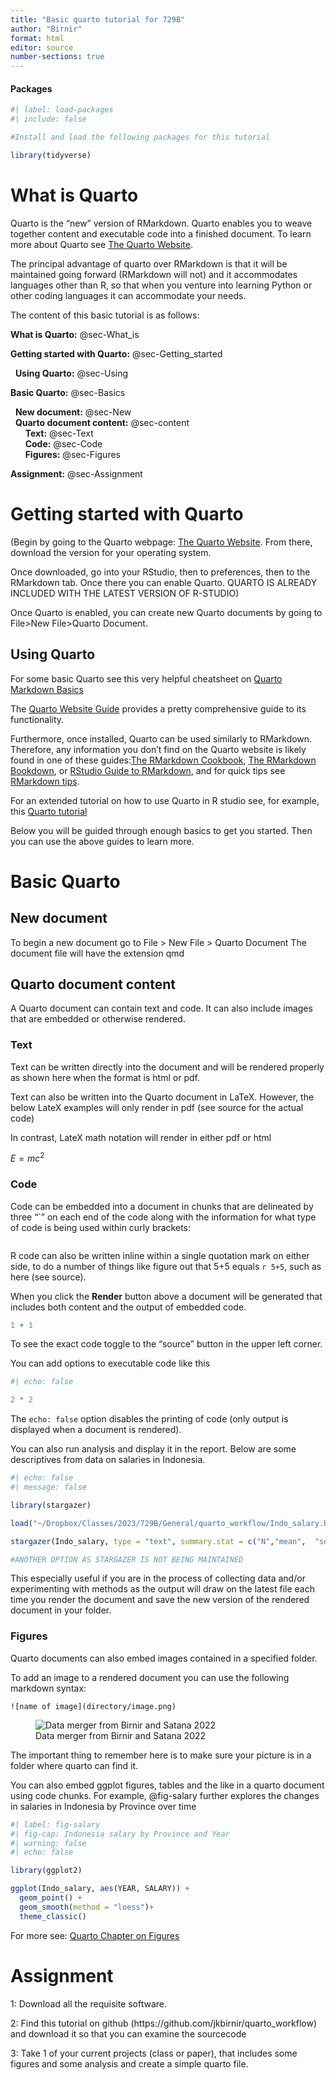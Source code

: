 ```yaml
---
title: "Basic quarto tutorial for 729B"
author: "Birnir"
format: html
editor: source
number-sections: true
---
```


```{=html}
<!-- Any notes to self not to be rendered in the final document can be placed in 
in the text in this way.  

Note to self:  This quarto tutorial builds on the github tutorial in that it creates a quarto project housed on github.  Then it goes through the creation of a quarto document.  Students will then be able to downloat the file and the source code from github.
The class starts with a demonstration of an ongoing workflow between quarto and overleaf-->
```
#### Packages

<!-- Headings and subheadings are denoted with the number of "#" -->

```r
#| label: load-packages
#| include: false

#Install and load the following packages for this tutorial

library(tidyverse)

```

<!-- "#| include: false" supresses the code in the rendered document -->

# What is Quarto {#sec-What_is}

Quarto is the "new" version of RMarkdown. Quarto enables you to weave together content and executable code into a finished document. To learn more about Quarto see [The Quarto Website](http://quarto.org). <!-- Did you notice how easily we hyperlinked the website in the document -->

The principal advantage of quarto over RMarkdown is that it will be maintained going forward (RMarkdown will not) and it accommodates languages other than R, so that when you venture into learning Python or other coding languages it can accommodate your needs.

The content of this basic tutorial is as follows:

**What is Quarto:** @sec-What_is

**Getting started with Quarto:** @sec-Getting_started

|   **Using Quarto:** @sec-Using

**Basic Quarto:** @sec-Basics

|   **New document:** @sec-New

|   **Quarto document content:** @sec-content

|       **Text:** @sec-Text

|       **Code:** @sec-Code

|       **Figures:** @sec-Figures

**Assignment:** @sec-Assignment

```{=html}
<!-- Did you notice how easily we cross-referenced the various sections above, in addition to sections, figures, tables and code can be cross-referenced easily in Quarto.  For more see [Quarto Cross Referencing](https://quarto.org/docs/authoring/cross-references.html) 
Did you also notice how we indented using | at the beginning of a line.  For more see [RBookdown](https://bookdown.org/yihui/rmarkdown-cookbook/indent-text.html)-->
```
# Getting started with Quarto {#sec-Getting_started}


(Begin by going to the Quarto webpage: [The Quarto Website](http://quarto.org). From there, download the version for your operating system.

Once downloaded, go into your RStudio, then to preferences, then to the RMarkdown tab. Once there you can enable Quarto. QUARTO IS ALREADY INCLUDED WITH THE LATEST VERSION OF R-STUDIO)

Once Quarto is enabled, you can create new Quarto documents by going to File\>New File\>Quarto Document.

## Using Quarto {#sec-Using}

For some basic Quarto see this very helpful cheatsheet on [Quarto Markdown Basics](https://quarto.org/docs/authoring/markdown-basics.html)

The [Quarto Website Guide](https://quarto.org/docs/guide/) provides a pretty comprehensive guide to its functionality.

Furthermore, once installed, Quarto can be used similarly to RMarkdown. Therefore, any information you don't find on the Quarto website is likely found in one of these guides:[The RMarkdown Cookbook](https://bookdown.org/yihui/rmarkdown-cookbook/), [The RMarkdown Bookdown](https://bookdown.org/yihui/bookdown/), or [RStudio Guide to RMarkdown](https://rmarkdown.rstudio.com/), and for quick tips see [RMarkdown tips](https://appsilon.com/r-markdown-tips/).

For an extended tutorial on how to use Quarto in R studio see, for example, this [Quarto tutorial](https://quarto.org/docs/get-started/hello/rstudio.html)

Below you will be guided through enough basics to get you started. Then you can use the above guides to learn more.

# Basic Quarto {#sec-Basics}

## New document {#sec-New}

To begin a new document go to File \> New File \> Quarto Document The document file will have the extension qmd

## Quarto document content {#sec-content}

A Quarto document can contain text and code. It can also include images that are embedded or otherwise rendered.

### Text {#sec-Text}

Text can be written directly into the document and will be rendered properly as shown here when the format is html or pdf.

Text can also be written into the Quarto document in LaTeX. However, the below LateX examples will only render in pdf (see source for the actual code)

```{=latex}
\begin{itemize}
\item Example  
\item Text can be written in LaTeX code that will be preserved in the document file but will render properly only IF THE RENDERED DOCUMENT IS PDF
\end{itemize}
```
In contrast, LateX math notation will render in either pdf or html

$E = mc^{2}$

### Code {#sec-Code}

Code can be embedded into a document in chunks that are delineated by three "\`" on each end of the code along with the information for what type of code is being used within curly brackets:

```r
```

R code can also be written inline within a single quotation mark on either side, to do a number of things like figure out that 5+5 equals `r 5+5`, such as here (see source).

When you click the **Render** button above a document will be generated that includes both content and the output of embedded code.

<!-- A star on each side of a text will render italics, two stars bold.  For more on markdown basic formatting see above basics-->

```r

1 + 1

```

To see the exact code toggle to the "source" button in the upper left corner.

You can add options to executable code like this

```r
#| echo: false

2 * 2

```

The `echo: false` option disables the printing of code (only output is displayed when a document is rendered).

```{=html}
<!-- Some code chunk options
Add a chunk option in {r chunk-name, name = value}
hide message: message = FALSE 
hide warning: warning = FALSE 
hide all : include = FALSE 
hide results : results = "hide" or results = FALSE

One important difference between R Markdown documents and Quarto documents is that in Quarto chunk options are typically included in special comments at the top of code chunks rather than within the line that begins the chunk.  FOr more see [Quarto Computation](https://quarto.org/docs/computations/r.html)
-->
```
You can also run analysis and display it in the report. Below are some descriptives from data on salaries in Indonesia.

```r
#| echo: false
#| message: false

library(stargazer)

load("~/Dropbox/Classes/2023/729B/General/quarto_workflow/Indo_salary.Rdata")

stargazer(Indo_salary, type = "text", summary.stat = c("N","mean",  "sd","min", "max" ))

#ANOTHER OPTION AS STARGAZER IS NOT BEING MAINTAINED 

```

This especially useful if you are in the process of collecting data and/or experimenting with methods as the output will draw on the latest file each time you render the document and save the new version of the rendered document in your folder.

### Figures {#sec-Figures}

Quarto documents can also embed images contained in a specified folder.

To add an image to a rendered document you can use the following markdown syntax:

`![name of image](directory/image.png)`

<!-- Did you notice how the above command ![name of image](directory/image.png) is enclosed between ` and `  in this way the command will print in the rendered document while not confusing quarto into thinking you are asking it to execute it -->

![Data merger from Birnir and Satana 2022](test.png)

The important thing to remember here is to make sure your picture is in a folder where quarto can find it.

You can also embed ggplot figures, tables and the like in a quarto document using code chunks. For example, @fig-salary further explores the changes in salaries in Indonesia by Province over time

```r
#| label: fig-salary
#| fig-cap: Indonesia salary by Province and Year
#| warning: false
#| echo: false

library(ggplot2)

ggplot(Indo_salary, aes(YEAR, SALARY)) + 
  geom_point() + 
  geom_smooth(method = "loess")+
  theme_classic()
```

For more see: [Quarto Chapter on Figures](https://quarto.org/docs/authoring/figures.html)

# Assignment {#sec-Assignment}

1: Download all the requisite software.

2: Find this tutorial on github (https://github.com/jkbirnir/quarto_workflow) and download it so that you can examine the sourcecode

3: Take 1 of your current projects (class or paper), that includes some figures and some analysis and create a simple quarto file.
